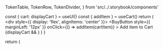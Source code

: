 



  TokenTable,
  TokenRow,
  TokenDivider,
} from 'src/../.storybook/components'

<Meta component={CartSidebar} title="Organisms/CartSidebar" />

  const { cart: displayCart } = useUI()
  const { addItem } = useCart()
  return (
    <div style={{ display: 'flex', alignItems: 'center' }}>
      <CartToggle />
      <BuyButton
        style={{ marginLeft: '12px' }}
        onClick={() => addItem(cartItem)}
      >
        Add item to Cart
      </BuyButton>
      {displayCart && <CartSidebar />}
    </div>
  )
}

  return (
    <UIProvider>
      <Template />
    </UIProvider>
  )
}

<header>

# Cart Sidebar

The `CartSidebar` displays the summary of items added to the cart along with detailed information, and checkout option.

</header>

## Overview

Uses [SlideOver](?path=/docs/organisms-slideover--default-story) as base.

---

## Usage

`import CartSidebar from 'src/components/cart/CartSidebar'`

<Canvas>
  <Story name="overview-default">{TemplateProvider.bind({})}</Story>
</Canvas>

<TokenTable>
  <TokenRow
    token="--fs-cart-sidebar-bkg-color"
    value="var(--fs-color-neutral-bkg)"
    isColor
  />
</TokenTable>

---

## Nested Elements

### Header

<TokenTable>
  <TokenRow
    token="--fs-cart-sidebar-header-padding"
    value="var(--fs-spacing-2) var(--fs-spacing-3) var(--fs-spacing-2)"
  />
  <TokenRow
    token="--fs-cart-sidebar-header-bkg-color"
    value="var(--fs-color-neutral-0)"
    isColor
  />
  <TokenDivider />
  <TokenRow
    token="--fs-cart-sidebar-header-title-margin-right"
    value="var(--fs-spacing-2)"
  />
</TokenTable>

### List

<TokenTable>
  <TokenRow
    token="--fs-cart-sidebar-list-padding"
    value="var(--fs-spacing-3)"
  />
</TokenTable>

### Footer

<TokenTable>
  <TokenRow
    token="--fs-cart-sidebar-footer-bkg-color"
    value="var(--fs-color-neutral-0)"
    isColor
  />
  <TokenRow
    token="--fs-cart-sidebar-footer-box-shadow"
    value="0 0 6px rgb(0 0 0 / 20%)"
  />
</TokenTable>
